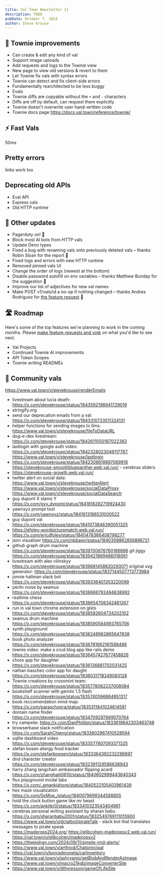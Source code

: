 ```yaml
---
title: Val Town Newsletter 21
description: TODO
pubDate: October 7, 2024
author: Steve Krouse
---
```



## 🤖 Townie improvements

- Can create & edit any kind of val
- Support image uploads
- Add requests and logs to the Townie view
- New page to view old versions & revert to them
- Let Townie fix vals with syntax errors
- Townie can detect and fix client-side errors
- Fundamentally rearchitected to be less buggy
- Evals
- Townie diffs are copyable without the `+` and `-` characters
- Diffs are off by default, can request them explicitly
- Townie doesn't overwrite user hand-written code
- Townie docs page https://docs.val.town/reference/townie/

## ⚡️ Fast Vals

50ms

## Pretty errors

links work too

## Deprecating old APIs

- Eval API
- Express vals
- Old HTTP runtime

## 🎉 Other updates

- Pagerduty on! 🚨
- Block most AI bots from HTTP vals
- Update Deno types
- Fixed a bug with renaming vals onto previously deleted vals – thanks Robin Sloan for the report 🙏
- Fixed logs and errors with new HTTP runtime
- Removed pinned vals UI
- Change the order of logs (newest at the bottom)
- Disable password autofill on env variables – thanks Matthew Bunday for the suggestion 🙏
- Improve our list of adjectives for new val names
- Make POST v1/vals/id a no-op if nothing changed – thanks Andres Rodriguez for [the feature request](https://github.com/val-town/val-town-product/issues/185) 🙏

## 🛣️ Roadmap

Here's some of the top features we're planning to work in the coming months. Please [make feature requests and vote](https://github.com/val-town/val-town-product/discussions?discussions) on what you'd like to see next.

- Val Projects
- Continued Townie AI improvements
- API Token Scopes
- Townie writing READMEs

## 🌟 Community vals

https://www.val.town/v/stevekrouse/renderEmails

- livestream about lucia death: https://x.com/stevekrouse/status/1843592198941729019
- stringify.org
- send our deprecation emails from a val: https://x.com/stevekrouse/status/1843310733511324131
- helper functions for sending images to llms: https://www.val.town/v/stevekrouse/fileToDataURL
- dog-e-dex livestream: https://x.com/stevekrouse/status/1842611050187022383
- lastlogin with google auth video: https://x.com/stevekrouse/status/1842328023049117787, https://www.val.town/v/stevekrouse/lastlogin
- https://x.com/stevekrouse/status/1842308619897069918 https://stevekrouse-smoothbluepanther.web.val.run/ - cerebras sliders
- https://stevekrouse-growth.web.val.run/
- twitter alert on social data: https://www.val.town/v/stevekrouse/twitterAlert https://www.val.town/v/stevekrouse/socialDataProxy https://www.val.town/v/stevekrouse/socialDataSearch
- guy dupont X slams Y https://x.com/gvy_dvpont/status/1841818282719924430
- yawnxyz prompt tool https://x.com/yawnxyz/status/1841613186531000522
- guy dupont val https://x.com/stevekrouse/status/1841073846390051325
- https://efoley-wordpicturematch.web.val.run/ https://x.com/ericdfoley/status/1840478366408798277
- json visualizer https://x.com/nbbaier/status/1840308862856896721
- github graph drum machine https://x.com/stevekrouse/status/1839700676760186896 git jiggy https://x.com/stevekrouse/status/1839421869466018061
- livestream with alex vilinskyy https://x.com/stevekrouse/status/1839681458820293071 original svg generator: https://x.com/stevekrouse/status/1837144507713773984
- jonnie hallman slack bot https://x.com/stevekrouse/status/1839336401353220099
- perlin noise by seamus https://x.com/stevekrouse/status/1838666792484638992
- realtime chess https://x.com/stevekrouse/status/1838654708342481267
- run in val town chrome extension on gists https://x.com/stevekrouse/status/1838592604734202102
- seamus drum machine https://x.com/stevekrouse/status/1838590564993765706
- synth playground https://x.com/stevekrouse/status/1838248962865647838
- book photo analyzer https://x.com/stevekrouse/status/1836781662161588486
- townie video: make a crud blog app like rails demo https://x.com/stevekrouse/status/1836457427677458826
- chore app for daughter https://x.com/stevekrouse/status/1836136881702031425
- nathan baschez color app for daught https://x.com/stevekrouse/status/1836031718249083128
- Townie creations by crossmint team: https://x.com/stevekrouse/status/1835778062237008084
- bookshelf scanner with gemini 1.5 flash https://x.com/stevekrouse/status/1835740596884951317
- book reccomendation mind map: https://x.com/paraschopra/status/1835311841024614581
- domain name finder https://x.com/stevekrouse/status/1834709297869070764
- try campsite: https://x.com/DanPhilibin/status/1833619842303463748
- browserbase slack notification https://x.com/SarahChieng/status/1833602967410528594
- sqlite dashboard video https://x.com/stevekrouse/status/1833577807093371325
- stefan bosen allergy food tracker https://x.com/stefanboesen/status/1833364392232296897
- dnd character creator https://x.com/stevekrouse/status/1832391129586638943
- harry zhang langchain ambassador flipping acard https://x.com/zhanghaili0610/status/1840602999443640343
- flux playground modal labs
  https://x.com/_amankishore/status/1840522105403961439
- hex maze visualization https://x.com/0xMoe_/status/1840079699344588805
- hold the clock button game like mr beast https://x.com/ankitkr0/status/1833410323543404961
- cerebras personal writing assistant by sharan babu https://x.com/sharanbabu2001/status/1832549769111015900
- https://www.val.town/v/dctalbot/pirateTalk - slack bot that translates messages to pirate speak
- https://madprops2024.org/ https://elibcohen-madpropsv2.web.val.run/ https://val.town/v/elibcohen/madpropsv2
- https://thejeshgn.com/2024/09/11/simple-imd-alerts/
- https://www.val.town/v/arthrod/Chatprincipal
- https://val.town/v/konradmoneta/carInventory
- https://www.val.town/v/ashryanio/getBlobAndRenderAsImage
- https://www.val.town/v/macro21kgb/imageConverterSite
- https://www.val.town/v/dthyresson/gameOfLifeSite
